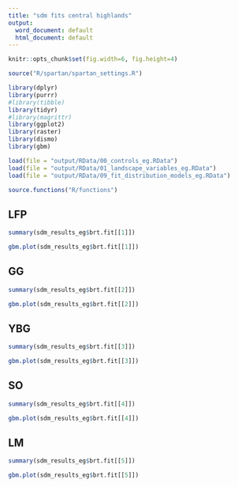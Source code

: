 ```yaml
---
title: "sdm fits central highlands"
output:
  word_document: default
  html_document: default
---
```


```r
knitr::opts_chunk$set(fig.width=6, fig.height=4)
```



```r
source("R/spartan/spartan_settings.R")
```


```r
library(dplyr)
library(purrr)
#library(tibble)
library(tidyr)
#library(magrittr)
library(ggplot2)
library(raster)
library(dismo)
library(gbm)
```

```r
load(file = "output/RData/00_controls_eg.RData")
load(file = "output/RData/01_landscape_variables_eg.RData")
load(file = "output/RData/09_fit_distribution_models_eg.RData")
```

```r
source.functions("R/functions")
```


## LFP
```r
summary(sdm_results_eg$brt.fit[[1]])
```


```r
gbm.plot(sdm_results_eg$brt.fit[[1]])
```

## GG
```r
summary(sdm_results_eg$brt.fit[[2]])
```


```r
gbm.plot(sdm_results_eg$brt.fit[[2]])
```

## YBG
```r
summary(sdm_results_eg$brt.fit[[3]])
```


```r
gbm.plot(sdm_results_eg$brt.fit[[3]])
```

## SO
```r
summary(sdm_results_eg$brt.fit[[4]])
```


```r
gbm.plot(sdm_results_eg$brt.fit[[4]])
```

## LM
```r
summary(sdm_results_eg$brt.fit[[5]])
```


```r
gbm.plot(sdm_results_eg$brt.fit[[5]])
```

